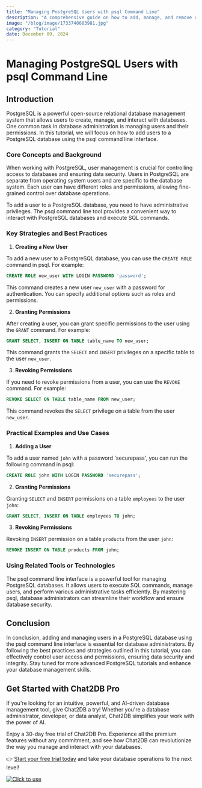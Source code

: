 ```yaml
---
title: "Managing PostgreSQL Users with psql Command Line"
description: "A comprehensive guide on how to add, manage, and remove users in a PostgreSQL database using the psql command line interface."
image: "/blog/image/1733740083981.jpg"
category: "Tutorial"
date: December 09, 2024
---
```


# Managing PostgreSQL Users with psql Command Line


<Authors date="December 09, 2024">
  <Author name="Aiden Stone" link="https://chat2db.ai" />
</Authors>

## Introduction

PostgreSQL is a powerful open-source relational database management system that allows users to create, manage, and interact with databases. One common task in database administration is managing users and their permissions. In this tutorial, we will focus on how to add users to a PostgreSQL database using the psql command line interface.

### Core Concepts and Background

When working with PostgreSQL, user management is crucial for controlling access to databases and ensuring data security. Users in PostgreSQL are separate from operating system users and are specific to the database system. Each user can have different roles and permissions, allowing fine-grained control over database operations.

To add a user to a PostgreSQL database, you need to have administrative privileges. The psql command line tool provides a convenient way to interact with PostgreSQL databases and execute SQL commands.

### Key Strategies and Best Practices

1. **Creating a New User**

To add a new user to a PostgreSQL database, you can use the `CREATE ROLE` command in psql. For example:

```sql
CREATE ROLE new_user WITH LOGIN PASSWORD 'password';
```

This command creates a new user `new_user` with a password for authentication. You can specify additional options such as roles and permissions.

2. **Granting Permissions**

After creating a user, you can grant specific permissions to the user using the `GRANT` command. For example:

```sql
GRANT SELECT, INSERT ON TABLE table_name TO new_user;
```

This command grants the `SELECT` and `INSERT` privileges on a specific table to the user `new_user`.

3. **Revoking Permissions**

If you need to revoke permissions from a user, you can use the `REVOKE` command. For example:

```sql
REVOKE SELECT ON TABLE table_name FROM new_user;
```

This command revokes the `SELECT` privilege on a table from the user `new_user`.

### Practical Examples and Use Cases

1. **Adding a User**

To add a user named `john` with a password 'securepass', you can run the following command in psql:

```sql
CREATE ROLE john WITH LOGIN PASSWORD 'securepass';
```

2. **Granting Permissions**

Granting `SELECT` and `INSERT` permissions on a table `employees` to the user `john`:

```sql
GRANT SELECT, INSERT ON TABLE employees TO john;
```

3. **Revoking Permissions**

Revoking `INSERT` permission on a table `products` from the user `john`:

```sql
REVOKE INSERT ON TABLE products FROM john;
```

### Using Related Tools or Technologies

The psql command line interface is a powerful tool for managing PostgreSQL databases. It allows users to execute SQL commands, manage users, and perform various administrative tasks efficiently. By mastering psql, database administrators can streamline their workflow and ensure database security.

## Conclusion

In conclusion, adding and managing users in a PostgreSQL database using the psql command line interface is essential for database administrators. By following the best practices and strategies outlined in this tutorial, you can effectively control user access and permissions, ensuring data security and integrity. Stay tuned for more advanced PostgreSQL tutorials and enhance your database management skills.

## Get Started with Chat2DB Pro

If you're looking for an intuitive, powerful, and AI-driven database management tool, give Chat2DB a try! Whether you're a database administrator, developer, or data analyst, Chat2DB simplifies your work with the power of AI.

Enjoy a 30-day free trial of Chat2DB Pro. Experience all the premium features without any commitment, and see how Chat2DB can revolutionize the way you manage and interact with your databases.

👉 [Start your free trial today](https://chat2db.ai/pricing) and take your database operations to the next level!


[![Click to use](/image/blog/bg/chat2db.jpg)](https://chat2db.ai/)
